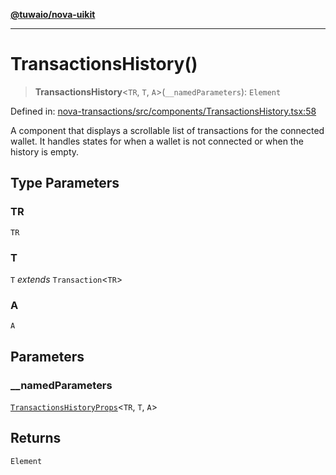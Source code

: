[**@tuwaio/nova-uikit**](../../../README.md)

***

# TransactionsHistory()

> **TransactionsHistory**\<`TR`, `T`, `A`\>(`__namedParameters`): `Element`

Defined in: [nova-transactions/src/components/TransactionsHistory.tsx:58](https://github.com/TuwaIO/nova-uikit/blob/6aeab728cfd962d1f842390efac1e0823880290c/packages/nova-transactions/src/components/TransactionsHistory.tsx#L58)

A component that displays a scrollable list of transactions for the connected wallet.
It handles states for when a wallet is not connected or when the history is empty.

## Type Parameters

### TR

`TR`

### T

`T` *extends* `Transaction`\<`TR`\>

### A

`A`

## Parameters

### \_\_namedParameters

[`TransactionsHistoryProps`](../type-aliases/TransactionsHistoryProps.md)\<`TR`, `T`, `A`\>

## Returns

`Element`
